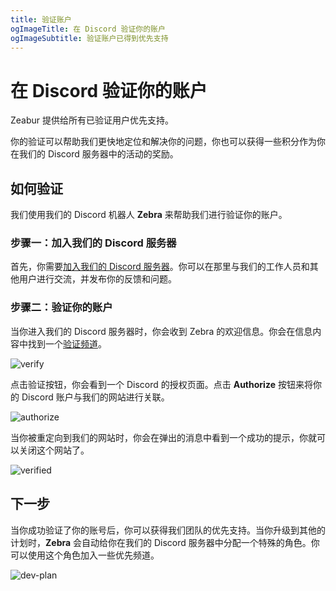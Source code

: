 ```yaml
---
title: 验证账户
ogImageTitle: 在 Discord 验证你的账户
ogImageSubtitle: 验证账户已得到优先支持
---
```


# 在 Discord 验证你的账户

Zeabur 提供给所有已验证用户优先支持。

你的验证可以帮助我们更快地定位和解决你的问题，你也可以获得一些积分作为你在我们的 Discord 服务器中的活动的奖励。

## 如何验证

我们使用我们的 Discord 机器人 **Zebra** 来帮助我们进行验证你的账户。

### 步骤一：加入我们的 Discord 服务器

首先，你需要[加入我们的 Discord 服务器](https://discord.gg/DrdGCvXEyY)。你可以在那里与我们的工作人员和其他用户进行交流，并发布你的反馈和问题。

### 步骤二：验证你的账户

当你进入我们的 Discord 服务器时，你会收到 Zebra 的欢迎信息。你会在信息内容中找到一个[验证频道](https://discord.com/channels/1060209568820494336/1095916895649153094)。

![verify](/community/verify/verify.png)

点击验证按钮，你会看到一个 Discord 的授权页面。点击 **Authorize** 按钮来将你的 Discord 账户与我们的网站进行关联。

![authorize](/community/verify/authorize.png)

当你被重定向到我们的网站时，你会在弹出的消息中看到一个成功的提示，你就可以关闭这个网站了。

![verified](/community/verify/verified.png)

## 下一步

当你成功验证了你的账号后，你可以获得我们团队的优先支持。当你升级到其他的计划时，**Zebra** 会自动给你在我们的 Discord 服务器中分配一个特殊的角色。你可以使用这个角色加入一些优先频道。

![dev-plan](/community/verify/dev-plan.png)
